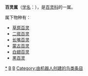 {{Automatic taxobox
| taxon = Melanocorypha
| authority = {{link-en|海因里希·博伊厄|Heinrich Boie|Boie}}, 1828
| subdivision_ranks = [[物种|种]]
| subdivision = 见正文
}}

'''百灵属'''（[[学名|学名]]：{{lang|la|''Melanocorypha''}}），是[[百灵科|百灵科]]的一属。

属下物种有：
* [[草原百灵|草原百灵]] {{lang|la|''Melanocorypha calandra''}}
* [[二斑百灵|二斑百灵]] {{lang|la|''Melanocorypha bimaculata''}}
* [[长嘴百灵|长嘴百灵]] {{lang|la|''Melanocorypha maxima''}}
* [[蒙古百灵|蒙古百灵]] {{lang|la|''Melanocorypha mongolica''}}
* [[白翅百灵|白翅百灵]] {{lang|la|''Melanocorypha leucoptera''}}
* [[黑百灵|黑百灵]] {{lang|la|''Melanocorypha yeltoniensis''}}
{{Taxonbar}}
[[Category:百灵属|*]]
[[Category:百灵科|B]]
[[Category:1828年描述的分类群|B]]
[[Category:由机器人创建的鸟类条目|Category:由机器人创建的鸟类条目]]